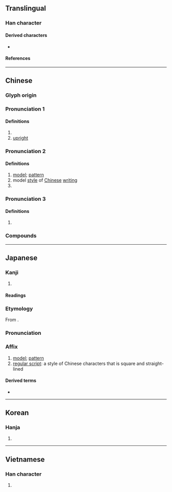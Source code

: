 {{character info}}
==Translingual==

===Han character===
{{Han char|rn=75|rad=木|as=09|sn=13|four=41961|canj=DPPA|ids=⿰木皆}}

====Derived characters====
* {{l|mul|[[𭬐]]}}

====References====
{{Han ref|kx=0542.050|dkj=15185|dj=0930.010|hdz=21246.130|uh=6977}}

----

==Chinese==
{{zh-forms}}

===Glyph origin===
{{Han etym}}

===Pronunciation 1===
{{zh-pron
|m=jiē,kǎi,1nb=Mainland,2nb=Taiwan
|c=kaai2,gaai1
|mn=khái
|dial=n
|mc=y
|oc=y
|cat=n,a
}}

====Definitions====
{{zh-hanzi}}

# {{taxlink|Pistacia chinensis|species}}
# [[upright]]

===Pronunciation 2===
{{zh-pron
|m=kǎi
|m-s=
|c=kaai2,gaai1
|c-t=
|g=
|h=pfs=
|j=
|mb=kǎi
|md=
|mn=khái
|mn-t=kai2
|w=
|x=
|mc=2
|oc=2
|cat=n
}}

====Definitions====
{{zh-hanzi}}

# [[model]]; [[pattern]]
# model [[style]] of [[Chinese]] [[writing]]
# {{surname|zh}}

===Pronunciation 3===
{{zh-pron
|c=kaai2
|dial=n
|cat=cls
}}

====Definitions====
{{zh-hanzi}}

# {{lb|zh|Cantonese}} {{zh-classifier|[[slice]]s of a fruit, especially of an [[orange]], [[mandarin]], [[tangerine]], [[pomelo]], etc}}

===Compounds===
{{zh-der|一代楷模|大楷|奉為楷模|小楷|工楷|恭楷|梁楷|楷則|楷式|楷書|楷模|楷法|楷隸|楷體|模楷|正楷|蠅頭小楷}}

----

==Japanese==

===Kanji===
{{ja-kanji|grade=|rs=木09}}

# {{rfdef|ja|sort=木09}}

====Readings====
{{ja-readings
|goon=け
|kanon=かい
|kun=かた, のっと-る, ただしい
}}

===Etymology===
{{ja-kanjitab|かい|yomi=o}}
From {{der|ja|ltc|sort=かい|-}} {{ltc-l|楷}}.

===Pronunciation===
{{ja-pron|かい|y=o}}

===Affix===
{{ja-pos|affix|かい}}

# [[model]]; [[pattern]]
# [[regular script]]: a style of Chinese characters that is square and straight-lined

====Derived terms====
* {{ja-r|楷書|かいしょ}}

----

==Korean==

===Hanja===
{{ko-hanja|hangeul=해|eumhun=|rv=hae|mr=hae|y=hay}}

# {{rfdef|ko|sort=木09}}

----

==Vietnamese==

===Han character===
{{vi-readings|rs=木09|reading=giai, khai}}

# {{rfdef|vi|sort=木09}}